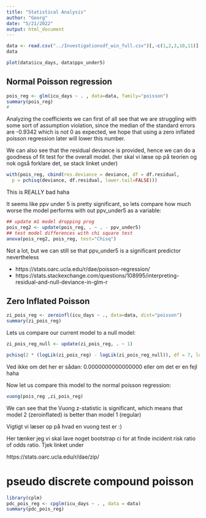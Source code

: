 ```yaml
---
title: "Statistical Analysis"
author: "Georg"
date: "5/21/2022"
output: html_document
---
```

```r
data <- read.csv("../Investigationsdf_win_full.csv")[,-c(1,2,3,10,11)]
data
```
```r
plot(data$icu_days, data$ppv_under5)
```


## Normal Poisson regression
```r
pois_reg <- glm(icu_days ~ . , data=data, family="poisson")
summary(pois_reg)
# 
```

Analyzing the coefficients we can first of all see that we are struggling with some sort of assumption violation, since the median of the standard errors are -0.9342 which is not 0 as expected, we hope that using a zero inflated poisson regression later will lower this number.

We can also see that the residual deviance is provided, hence we can do a goodness of fit test for the overall model. (her skal vi læse op på teorien og nok også forklare det, se stack linket under)
```r
with(pois_reg, cbind(res.deviance = deviance, df = df.residual,
  p = pchisq(deviance, df.residual, lower.tail=FALSE)))
```
This is REALLY bad haha

It seems like ppv under 5 is pretty significant, so lets compare how much worse the model performs with out ppv_under5 as a variable:
```r
## update m1 model dropping prog
pois_reg2 <- update(pois_reg, . ~ . - ppv_under5)
## test model differences with chi square test
anova(pois_reg2, pois_reg, test="Chisq")
```
Not a lot, but we can still se that ppv_under5 is a significant predictor nevertheless

- https://stats.oarc.ucla.edu/r/dae/poisson-regression/
- https://stats.stackexchange.com/questions/108995/interpreting-residual-and-null-deviance-in-glm-r





## Zero Inflated Poisson
```r
zi_pois_reg <- zeroinfl(icu_days ~ ., data=data, dist="poisson")
summary(zi_pois_reg)

```
Lets us compare our current model to a null model:

```r
zi_pois_reg_null <- update(zi_pois_reg, . ~ 1)

pchisq(2 * (logLik(zi_pois_reg) - logLik(zi_pois_reg_null)), df = 7, lower.tail = FALSE)
```
Ved ikke om det her er sådan: 0.0000000000000000 eller om det er en fejl haha


Now let us compare this model to the normal poisson regression:

```r
vuong(pois_reg ,zi_pois_reg)
```
We can see that the Vuong z-statistic is significant, which means that model 2 (zeroinflated) is better than model 1 (regular)

Vigtigt vi læser op på hvad en vuong test er :)



Her tænker jeg vi skal lave noget bootstrap ci for at finde incident risk ratio of odds ratio. Tjek linket under 


https://stats.oarc.ucla.edu/r/dae/zip/

# pseudo discrete compound poisson 
```r
library(cplm)
pdc_pois_reg <- cpglm(icu_days ~ . , data = data)
summary(pdc_pois_reg)
```

